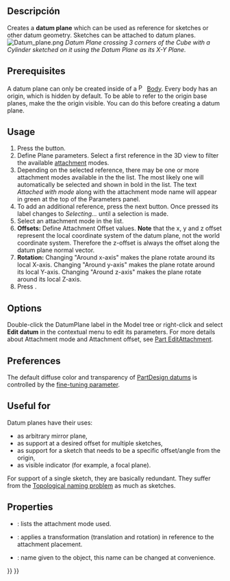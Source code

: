<languages/>

{{Docnav
|[[PartDesign_Clone|Create a clone]]
|[[PartDesign_Line|Create a datum line]]
|[[PartDesign_Workbench|PartDesign]]
|IconL=PartDesign_Clone.svg
|IconR=PartDesign_Line.svg
|IconC=Workbench_PartDesign.svg
}}

{{VeryImportantMessage|This tool is not available in {{VersionPlus|1.1}}. Use [[Part_DatumPlane|Part DatumPlane]] instead.}}

<div class="mw-translate-fuzzy">
{{GuiCommand/es
|Name=PartDesign Plane
|Name/es=Plano PartDesign
|Workbenches=[[PartDesign Workbench/es|PartDesign]]
|MenuLocation=Part Design → Crear un plano de referencia
|Version=0.17
|SeeAlso=[[PartDesign Point/es|Punto PartDesign]], [[PartDesign Line/es|Línea PartDesign]]
}}
</div>

<span id="Description"></span>
==Descripción==

Creates a '''datum plane''' which can be used as reference for sketches or other datum geometry. Sketches can be attached to datum planes.
[[File:Datum_plane.png|none]]
''Datum Plane crossing 3 corners of the Cube with a Cylinder sketched on it using the Datum Plane as its X-Y Plane.''

==Prerequisites==

A datum plane can only be created inside of a [[File:PartDesign_Body.svg|16px]] [[PartDesign_Body|Body]]. Every body has an origin, which is hidden by default. To be able to refer to the origin base planes, make the the origin visible. You can do this before creating a datum plane.

==Usage==

# Press the {{Button|[[Image:PartDesign_Plane.svg|16px]] [[PartDesign_Plane|Create a datum plane]]}} button.
# Define Plane parameters. Select a first reference in the 3D view to filter the available [[Part_EditAttachment|attachment]] modes.
# Depending on the selected reference, there may be one or more attachment modes available in the the list. The most likely one will automatically be selected and shown in bold in the list. The text ''Attached with mode'' along with the attachment mode name will appear in green at the top of the Parameters panel.
# To add an additional reference, press the next {{Button|Reference}} button. Once pressed its label changes to ''Selecting...'' until a selection is made.
# Select an attachment mode in the list.
# '''Offsets:''' Define Attachment Offset values. '''Note''' that the x, y and z offset represent the local coordinate system of the datum plane, not the world coordinate system. Therefore the z-offset is always the offset along the datum plane normal vector.
# '''Rotation:''' Changing "Around x-axis" makes the plane rotate around its local X-axis. Changing "Around y-axis" makes the plane rotate around its local Y-axis. Changing "Around z-axis" makes the plane rotate around its local Z-axis.
# Press {{Button|OK}}.

==Options==

Double-click the DatumPlane label in the Model tree or right-click and select '''Edit datum''' in the contextual menu to edit its parameters. For more details about Attachment mode and Attachment offset, see [[Part_EditAttachment|Part EditAttachment]].

==Preferences==

The default diffuse color and transparency of [[PartDesign_CompDatums|PartDesign datums]] is controlled by the {{MenuCommand|DefaultDatumColor}} [[Fine-tuning#PartDesign_Workbench|fine-tuning parameter]].

==Useful for==

Datum planes have their uses:
* as arbitrary mirror plane,
* as support at a desired offset for multiple sketches,
* as support for a sketch that needs to be a specific offset/angle from the origin,
* as visible indicator (for example, a focal plane).

For support of a single sketch, they are basically redundant. They suffer from the [[Topological_naming_problem|Topological naming problem]] as much as sketches.

==Properties==

* {{PropertyData|MapMode}}: lists the attachment mode used.
* {{PropertyData|Attachment Offset}}: applies a transformation (translation and rotation) in reference to the attachment placement.
* {{PropertyData|Label}}: name given to the object, this name can be changed at convenience.


{{Docnav
|[[PartDesign_Clone|Create a clone]]
|[[PartDesign_Line|Create a datum line]]
|[[PartDesign_Workbench|PartDesign]]
|IconL=PartDesign_Clone.svg
|IconR=PartDesign_Line.svg
|IconC=Workbench_PartDesign.svg
}}

{{PartDesign Tools navi{{#translation:}}}}
{{Userdocnavi{{#translation:}}}}
